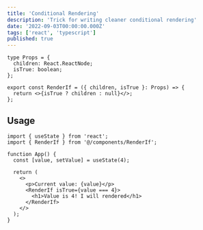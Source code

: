 ```yaml
---
title: 'Conditional Rendering'
description: 'Trick for writing cleaner conditional rendering'
date: '2022-09-03T00:00:00.000Z'
tags: ['react', 'typescript']
published: true
---
```


```tsx showLineNumbers title="RenderIf.tsx"
type Props = {
  children: React.ReactNode;
  isTrue: boolean;
};

export const RenderIf = ({ children, isTrue }: Props) => {
  return <>{isTrue ? children : null}</>;
};
```

## Usage

```tsx showLineNumbers {10-12}
import { useState } from 'react';
import { RenderIf } from '@/components/RenderIf';

function App() {
  const [value, setValue] = useState(4);

  return (
    <>
      <p>Current value: {value}</p>
      <RenderIf isTrue={value === 4}>
        <h1>Value is 4! I will rendered</h1>
      </RenderIf>
    </>
  );
}
```
